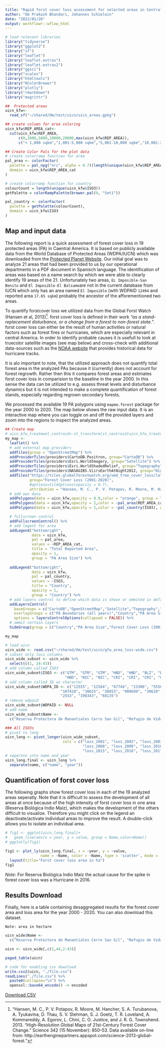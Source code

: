 ```yaml
---
title: "Rapid forst cover loss assessment for selected areas in Central America"
author: "Om Prakash Bhandari, Johannes Schielein"
date: "2022/01/26"
output: workflowr::wflow_html
---
```


```r
# load relevant libraries
library("tidyverse")
library("ggplot2")
library("sf")
library("leaflet")
library("leaflet.extras")
library("leaflet.extras2")
library("ggsci")
library("scales")
library("htmltools")
library("RColorBrewer")
library("plotly")
library("rmarkdown")
library("magrittr")
```

```r

##  Protected areas
uicn_kfw<-
  read_sf("~/shared/Om/test/uicn/uicn_areas.gpkg")

## create column for area coloring
uicn_kfw$REP_AREA_cat<-
  cut(uicn_kfw$REP_AREA,
      c(0,1000,5000,10000,20000,max(uicn_kfw$REP_AREA)),
      c("< 1,000 sqkm","1,001-5,000 sqkm","5,001-10,000 sqkm","10,001-20,000 sqkm",paste("20,001-",max(uicn_kfw$REP_AREA)," sqkm",sep="")))

```


```r

## Create Color Pals for the plot data
# create colorramp function for area
pal_area <- colorFactor(
  palette = pal_npg("nrc", alpha = 0.7)(length(unique(uicn_kfw$REP_AREA_cat))),
  domain = uicn_kfw$REP_AREA_cat
)

# create colorramp function for country
colourCount = length(unique(uicn_kfw$ISO3))
getPalette = colorRampPalette(brewer.pal(9, "Set1"))

pal_country <- colorFactor(
  palette = getPalette(colourCount),
  domain = uicn_kfw$ISO3
)

```

## Map and input data
The following report is a quick assessment of forest cover loss in 19 protected areas (PA) in Caentral America. It is based on publicly available data from the World Database of Protected Areas (WDPA/IUCN) which was downloaded from the [Protected Planet Website](https://www.protectedplanet.net/en/search-areas?geo_type=site). Our initial goal was to analyze 21 areas that had been provided to us by our operational departments in a PDF document in Spanisch language. The identification of areas was based on a name search by which we were able to clearly identify 19 areas of the 21. Unfortunately two areas, `EL Imposible-San Benito` and `El Imposible-El Balsamo`are not in the current database from IUCN which only has an area named `El Imposible` (with WDPAID `12494` and reported area `17.65 sqkm`) probably the ancestor of the afforementioned two areas. 

To quantify forstcover loss we utilized data from the Global Forst Watch (Hansen et al, 2013)[^1]. forst cover loss is defined in their work _"as a stand-replacement disturbance, or a change from a forest to non-forest state."_. forst cover loss can either be the result of human activities or natural factors such as forest fires or hurricanes, which are especially relevant in central America. In order to identify probable causes it is usefull to look at truecolor satellite images (see map below) and cross-check with additional data-sources such as the [NOAA website](https://coast.noaa.gov/hurricanes/#map=4/32/-80) that provides historical data for hurricane tracks. 

It is alo important to note, that the utilized approach does not quantify total forest area in the analyzed PAs because it (currently) does not account for forest regrowth. Rather then this it compares forest areas and estimates forst cover loss in comparision to the baseline in the year 2000. In this sense the data can be utilized to e.g. assess threat levels and disturbance dynamics but it is not intended to make a complete quantification of forest stands, especially regarding regrown secondary forests. 

[^1]: "Hansen, M. C., P. V. Potapov, R. Moore, M. Hancher, S. A. Turubanova, A. Tyukavina, D. Thau, S. V. Stehman, S. J. Goetz, T. R. Loveland, A. Kommareddy, A. Egorov, L. Chini, C. O. Justice, and J. R. G. Townshend. 2013. “High-Resolution Global Maps of 21st-Century Forest Cover Change.” Science 342 (15 November): 850–53. Data available on-line from: http://earthenginepartners.appspot.com/science-2013-global-forest."

We processed the available 19 PA polygons using `mapme.forest` package for the year 2000 to 2020. The map below shows the raw input data. It is an interactive  map where you can toggle on and off the provided layers and zoom into the regions to inspect the analyzed areas. 

```r

## Create map
# uicn_kfw_treatment_centroid<-st_transform(st_centroid(uicn_kfw_treatment_centroid),crs = 4326)
my_map <-
  leaflet() %>%
  # add external map providers
  addTiles(group = "OpenStreetMap") %>%
  addProviderTiles(providers$CartoDB.Positron, group="CartoDB") %>%
  addProviderTiles(providers$Esri.WorldImagery, group="Satellite") %>%
  addProviderTiles(providers$Esri.WorldShadedRelief, group="Topography") %>%
  addProviderTiles(providers$NASAGIBS.ViirsEarthAtNight2012, group="Nightlights") %>%
  addTiles("https://tiles.globalforestwatch.org/umd_tree_cover_loss/latest/dynamic/{z}/{x}/{y}.png",
           group="Forest Cover Loss (2001-2020)",
           #options=tileOptions(opacity = 0.7),
           attribution = "Hansen, M. C., P. V. Potapov, R. Moore, M. Hancher, S. A. Turubanova, A. Tyukavina, D. Thau, S. V. Stehman, S. J. Goetz, T. R. Loveland, A. Kommareddy, A. Egorov, L. Chini, C. O. Justice, and J. R. G. Townshend. 2013. “High-Resolution Global Maps of 21st-Century Forest Cover Change.” Science 342 (15 November): 850–53. Data available on-line from: http://earthenginepartners.appspot.com/science-2013-global-forest.")%>%
  # add own data
  addPolygons(data = uicn_kfw,opacity = 0.9,color = "orange", group = "PA Boundaries (all years)",label = ~htmlEscape(NAME),weight = 1)%>%
  addPolygons(data = uicn_kfw,opacity = 1,color = ~pal_area(REP_AREA_cat), group = "PA Area Size",label = ~htmlEscape(REP_AREA),weight = 1)%>%
  addPolygons(data = uicn_kfw,opacity = 1,color = ~pal_country(ISO3), group = "Country",label = ~htmlEscape(ISO3),weight = 1)%>%

  # fullscreen control
  addFullscreenControl() %>%
  # add legent for area
  addLegend("bottomright",
            data = uicn_kfw,
            pal = pal_area,
            values = ~REP_AREA_cat,
            title = "Total Reported Area",
            opacity = 1,
            group = "PA Area Size") %>% 
 
  addLegend("bottomright",
            data = uicn_kfw,
            pal = pal_country,
            values = ~ISO3,
            title = "Country",
            opacity = 1,
            group = "Country") %>% 
  # add layers control to define which data is shown or ommited in default view
  addLayersControl(
    baseGroups = c("CartoDB","OpenStreetMap","Satellite","Topography","Nightlights"), #"Toner",,"Regional Primary Forests (2001)"
    overlayGroups = c("PA Boundaries (all years)","Country","PA Area Size","Forest Cover Loss (2001-2020)"),
    options = layersControlOptions(collapsed = FALSE)) %>%
  # ommit certain layers
  hideGroup(group = c("Country","PA Area Size","Forest Cover Loss (2001-2020)"))

my_map
```

```r

# load uicn
uicn_wide <- read.csv("~/shared/Om/test/uicn/gfw_area_loss-wide.csv")
# subset only loss columns
uicn_wide_subset <- uicn_wide %>%
  select(c(1, 24:43))
# add column called ISO3
uicn_wide_subset$ISO3 <- c("GTM", "GTM", "GTM", "HND", "HND", "BLZ", "BLZ", "SLV", "SLV", "HND",
                           "HND", "NIC", "NIC", "CRI", "CRI", "CRI", "CRI", "PAN", "PAN")
# add column called ID as character
uicn_wide_subset$WDPA_ID <- c("12555", "12564", "67744", "23306", "555697537", "220100", "902744", "555592565",
                         "107428", "30625", "36053", "900699", "30628", "12493", "30599", "167",
                         "2553", "198343", "68135")
# remove wdpaid
uicn_wide_subset$WDPAID <- NULL
# add name
uicn_wide_subset$Name <- 
  c("Reserva Protectora de Manantiales Cerro San Gil", "Refugio de Vida Silvestre Punta de Manabique", "Reserva de la Biósfera Sierra de las Minas", "Parque Nacional Cusuco", "Parque Nacional Cuyamel-Omoa", "Reserva Marina Port Honduras",  "Parque Nacional Sarstún Temash", "Complejo Barra de Santiago", "Manglar Bola de Monte", "Reserva Biológica Laguna Karataska", "Parque Nacional Río Kruta", "Reserva Biológica Marina Cayos Miskitos y Franja Costera", "Reserva Biológica Indio Maíz", "Refugio de Vida Silvestre Barra del Colorado", "Parque Nacional Tortuguero (terrestres)",  "Parque Nacional Tortuguero (Marino)", "Parque Internacional La Amistad Costa Rica",  "Parque Internacional La Amistad Panamá", "Humedal de importancia internacional San San Pond Sak")

### All ISO3s
# pivot to long
uicn_long <- pivot_longer(uicn_wide_subset,
                          cols = c("loss_2001", "loss_2002", "loss_2003", "loss_2004", "loss_2005", "loss_2006", "loss_2007",
                                   "loss_2008", "loss_2009", "loss_2010", "loss_2011", "loss_2012", "loss_2013", "loss_2014",
                                   "loss_2015", "loss_2016", "loss_2017", "loss_2018", "loss_2019", "loss_2020"))
# separate into name and year
uicn_long.final <- uicn_long %>%
  separate(name, c("name", "year"))
```

## Quantification of forst cover loss

The following graphs show forest cover loss in each of the 19 analyzed areas seperatly. Note that it is difficult to assess the development of all areas at once because of the high intensity of forst cover loss in one area (Reserva Biológica Indio Maíz), which makes the development of the others difficult to visualize. Therefore you might click on the legend an deactivate/activate individual areas to improve the result. A double-click allows you to isolate an individual area. 

```r
# fig1 <- ggplot(uicn_long.final)+
#   geom_line(aes(x = year, y = value, group = Name,color=Name))
# ggplotly(fig1)

fig1 <- plot_ly(uicn_long.final, x = ~year, y = ~value,
                name = ~Name, color = ~Name, type = 'scatter', mode = 'lines+markers') %>%
  layout(title="Forst cover loss area in ha")
fig1
```

*Note*: For Reserva Biológica Indio Maíz the actual cause for the spike in forest cover loss was a Hurricane in 2016. 

## Results Download

Finally, here is a table containing desaggregated results for the forest cover area and loss area for the year 2000 - 2020. You can also download this dataset. 

`Note: area in hectare`

```r

uicn_wide$Name <- 
  c("Reserva Protectora de Manantiales Cerro San Gil", "Refugio de Vida Silvestre Punta de Manabique", "Reserva de la Biósfera Sierra de las Minas", "Parque Nacional Cusuco", "Parque Nacional Cuyamel-Omoa", "Reserva Marina Port Honduras",  "Parque Nacional Sarstún Temash", "Complejo Barra de Santiago", "Manglar Bola de Monte", "Reserva Biológica Laguna Karataska", "Parque Nacional Río Kruta", "Reserva Biológica Marina Cayos Miskitos y Franja Costera", "Reserva Biológica Indio Maíz", "Refugio de Vida Silvestre Barra del Colorado", "Parque Nacional Tortuguero (terrestres)",  "Parque Nacional Tortuguero (Marino)", "Parque Internacional La Amistad Costa Rica",  "Parque Internacional La Amistad Panamá", "Humedal de importancia internacional San San Pond Sak")

uicn <- uicn_wide[,c(1,44,2:43)]

paged_table(uicn)

# code for enabling csv download
write.csv2(uicn, "./file.csv")
readLines("./file.csv") %>% 
  paste0(collapse="\n") %>% 
  openssl::base64_encode() -> encoded

```
[Download CSV](`r sprintf('data:text/csv;base64,%s', encoded)`)